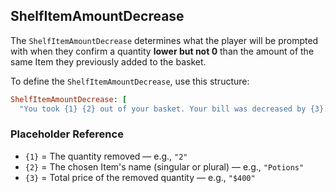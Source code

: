 ## ShelfItemAmountDecrease

The `ShelfItemAmountDecrease` determines what the player will be prompted with when they confirm a quantity **lower but not 0** than the amount of the same Item they previously added to the basket.

<SHSpeeches speech="ShelfItemAmountDecrease"/>

To define the `ShelfItemAmountDecrease`, use this structure:

```ruby
ShelfItemAmountDecrease: [
  "You took {1} {2} out of your basket. Your bill was decreased by {3}."]
```
### Placeholder Reference
- `{1}` = The quantity removed — e.g., `"2"`
- `{2}` = The chosen Item's name (singular or plural) — e.g., `"Potions"`
- `{3}` = Total price of the removed quantity — e.g., `"$400"`

<ImageWithCaption src="/images/documentation/poke-market/ShelfItemAmountDecrease.png" caption="ShelfItemAmountDecrease"/>